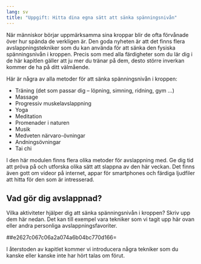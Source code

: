 ```yaml
---
lang: sv
title: "Uppgift: Hitta dina egna sätt att sänka spänningsnivån"
---
```


När människor börjar uppmärksamma sina kroppar blir de ofta förvånade
över hur spända de verkligen är. Den goda nyheten är att det finns flera
avslappningstekniker som du kan använda för att sänka den fysiska
spänningsnivån i kroppen. Precis som med alla färdigheter som du lär dig
i de här kapitlen gäller att ju mer du tränar på dem, desto större
inverkan kommer de ha på ditt välmående.

Här är några av alla metoder för att sänka spänningsnivån i kroppen:

-   Träning (det som passar dig -- löpning, simning, ridning, gym \...)
-   Massage
-   Progressiv muskelavslappning
-   Yoga
-   Meditation
-   Promenader i naturen
-   Musik
-   Medveten närvaro-övningar
-   Andningsövningar
-   Tai chi

I den här modulen finns flera olika metoder för avslappning med. Ge dig
tid att pröva på och utforska olika sätt att slappna av den här veckan.
Det finns även gott om videor på internet, appar för smartphones och
färdiga ljudfiler att hitta för den som är intresserad.

## Vad gör dig avslappnad?

Vilka aktiviteter hjälper dig att sänka spänningsnivån i kroppen? Skriv
upp dem här nedan. Det kan till exempel vara tekniker som vi tagit upp
här ovan eller andra personliga avslappningsfavoriter. 

##e2627c067c06a2a074a6b04bc770d166=

I återstoden av kapitlet kommer vi introducera några tekniker som du
kanske eller kanske inte har hört talas om förut.
